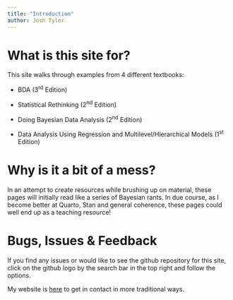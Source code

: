```yaml
---
title: "Introduction"
author: Josh Tyler 
---
```


# What is this site for?

This site walks through examples from 4 different textbooks:

-   BDA (3^rd^ Edition)

-   Statistical Rethinking (2^nd^ Edition)

-   Doing Bayesian Data Analysis (2^nd^ Edition)

-   Data Analysis Using Regression and Multilevel/Hierarchical Models (1^st^ Edition)

# Why is it a bit of a mess?

In an attempt to create resources while brushing up on material, these pages will initially read like a series of Bayesian rants. In due course, as I become better at Quarto, Stan and general coherence, these pages could well end up as a teaching resource!

# Bugs, Issues & Feedback

If you find any issues or would like to see the github repository for this site, click on the github logo by the search bar in the top right and follow the options.

My website is [here](jtyler13.github.io) to get in contact in more traditional ways.
